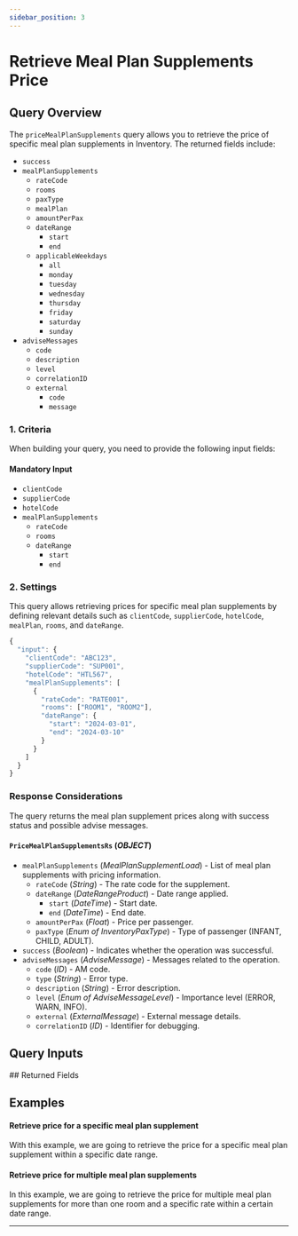 ```yaml
---
sidebar_position: 3
---
```








































# Retrieve Meal Plan Supplements Price

## Query Overview

The `priceMealPlanSupplements` query allows you to retrieve the price of specific meal plan supplements in Inventory. The returned fields include:

* `success`
* `mealPlanSupplements`
    * `rateCode`
    * `rooms`
    * `paxType`
    * `mealPlan`
    * `amountPerPax`
    * `dateRange`
        * `start`
        * `end`
    * `applicableWeekdays`
        * `all`
        * `monday`
        * `tuesday`
        * `wednesday`
        * `thursday`
        * `friday`
        * `saturday`
        * `sunday`
* `adviseMessages`
    * `code`
    * `description`
    * `level`
    * `correlationID`
    * `external`
        * `code`
        * `message`

### 1. Criteria

When building your query, you need to provide the following input fields:

#### Mandatory Input
* `clientCode`
* `supplierCode`
* `hotelCode`
* `mealPlanSupplements`
    * `rateCode`
    * `rooms`
    * `dateRange`
        * `start`
        * `end`

### 2. Settings

This query allows retrieving prices for specific meal plan supplements by defining relevant details such as `clientCode`, `supplierCode`, `hotelCode`, `mealPlan`, `rooms`, and `dateRange`.

```js
{
  "input": {
    "clientCode": "ABC123",
    "supplierCode": "SUP001",
    "hotelCode": "HTL567",
    "mealPlanSupplements": [
      {
        "rateCode": "RATE001",
        "rooms": ["ROOM1", "ROOM2"],
        "dateRange": {
          "start": "2024-03-01",
          "end": "2024-03-10"
        }
      }
    ]
  }
}
```

### Response Considerations

The query returns the meal plan supplement prices along with success status and possible advise messages.

#### `PriceMealPlanSupplementsRs` (*OBJECT*)
* `mealPlanSupplements` (*MealPlanSupplementLoad*) - List of meal plan supplements with pricing information.
    * `rateCode` (*String*) - The rate code for the supplement.
    * `dateRange` (*DateRangeProduct*) - Date range applied.
        * `start` (*DateTime*) - Start date.
        * `end` (*DateTime*) - End date.
    * `amountPerPax` (*Float*) - Price per passenger.
    * `paxType` (*Enum of InventoryPaxType*) - Type of passenger (INFANT, CHILD, ADULT).
* `success` (*Boolean*) - Indicates whether the operation was successful.
* `adviseMessages` (*AdviseMessage*) - Messages related to the operation.
    * `code` (*ID*) - AM code.
    * `type` (*String*) - Error type.
    * `description` (*String*) - Error description.
    * `level` (*Enum of AdviseMessageLevel*) - Importance level (ERROR, WARN, INFO).
    * `external` (*ExternalMessage*) - External message details.
    * `correlationID` (*ID*) - Identifier for debugging.

## Query Inputs

<InventoryPriceMealPlanSupplementsInput />
## Returned Fields

<PriceMealPlanSupplementsRs />


## Examples

#### Retrieve price for a specific meal plan supplement

With this example, we are going to retrieve the price for a specific meal plan supplement within a specific date range.

<GraphqlSample query={priceMealplanSupplementsQuery} variables={priceMealplanSupplementsRoomVariables} />

#### Retrieve price for multiple meal plan supplements

In this example, we are going to retrieve the price for multiple meal plan supplements for more than one room and a specific rate within a certain date range.

<GraphqlSample query={priceMealplanSupplementsQuery} variables={priceMealplanSupplementsRoomsVariables} />

---
